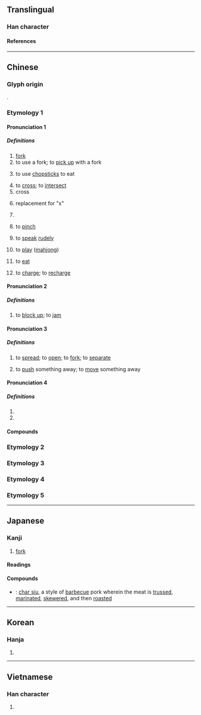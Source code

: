 {{character info}}
==Translingual==

===Han character===
{{Han char|rn=29|rad=又|as=01|sn=3|four=17400|canj=EI,XEI|ids=⿴又丶}}

====References====
{{Han ref|kx=0165.010|dkj=03116|dj=0374.150|hdz=10390.020|uh=53C9}}

----

==Chinese==
{{zh-forms|alt=义}}

===Glyph origin===
{{Han etym}}
{{Han compound|又|丶|ls=ic}}.

===Etymology 1===

====Pronunciation 1====
{{zh-pron
|m=chā,er=y
|m_note=erhua - noun
|m-s=ca1
|c=caa1
|g=ca1
|h=pfs=chhâ
|j=ca1
|md=
|mn=xm,qz,tw:chhe/zz:chhee/chha
|mn_note=chhe/chhee - vernacular; chha - literary (used in Quanzhou for “cross”, not usually used elsewhere)
|mn-t=cê1
|w=1tsho
|x=ca1
|mc=y
|oc=y
|ma=Zh-chā.oga
|cat=n,v,c:part
}}

=====Definitions=====
{{zh-hanzi}}

# [[fork]] {{gloss|pronged tool, including the eating utensil}}
# to use a fork; to [[pick up]] with a fork
# {{lb|zh|Wu}} to use [[chopstick]]s to eat
# to [[cross]]; to [[intersect]]
# cross
#: {{zh-x|錯 的 答案 打 叉。|Put a '''cross''' for the wrong answer.}}
# replacement for "x"
#: {{zh-x|傻叉|}}
# {{lb|zh|chiefly|Cantonese|euphemistic}} {{n-g|A generic intensifier which can be substituted for any profane intensifier.}}
#: {{zh-x|冇 叉 用|'''bleeping''' useless|C}}
# {{lb|zh|Xiamen|Zhangzhou|Taiwan Min Nan}} to [[pinch]]
# {{lb|zh|Xiamen|Zhangzhou|Taiwan Min Nan}} to [[speak]] [[rude]]ly
# {{lb|zh|Wu}} to [[play]] ([[mahjong]])
# {{lb|zh|Xiang|of ducks}} to [[eat]]
# {{lb|zh|Cantonese|from {{bor|yue|en|charge}}}} to [[charge]]; to [[recharge]]

====Pronunciation 2====
{{zh-pron
|m=chá,chā,1nb=standard in Mainland,1nc=variant in Taiwan,2nb=standard in Taiwan
|ma=y
|cat=v
}}

=====Definitions=====
{{zh-hanzi}}

# {{lb|zh|Northeastern Mandarin}} to [[block up]]; to [[jam]]

====Pronunciation 3====
{{zh-pron
|m=chǎ,chā,1nb=standard in Mainland,1nc=variant in Taiwan,2nb=standard in Taiwan
|c=caa1
|j=ca2
|w=1tsho
|cat=v
}}

=====Definitions=====
{{zh-hanzi}}

# to [[spread]]; to [[open]]; to [[fork]]; to [[separate]]
# {{lb|zh|Wu}} to [[push]] something away; to [[move]] something away

====Pronunciation 4====
{{zh-pron
|m=chà
|c=caa3
|ma=y
|cat=n
}}

=====Definitions=====
{{zh-hanzi}}

# {{zh-alt-form|杈|fork of a branch}}
# {{zh-alt-form|岔|diverge, branch off; fork in the road}}

====Compounds====
{{zh-der|魚叉|叉股子話|交叉口|交叉點|惡叉白賴|叉路貨|叉燒|仰剌叉|交叉感染|叉灰泥|叉麻雀|刀叉|叉劈|叉車|三叉神經|叉魚|叉子|三叉路|三叉口|叉口|劈叉|式叉摩那|叉門|叉色|叉牙|吒叉|四仰八叉|叉嘴|叉燒包|丫叉|交叉線|夜叉星|夜叉婆|夜叉|叉手吟|叉腰|叉角羚|仰八叉|交叉|叉竿|叉爬子|叉棍|叉手|搗叉子|扛叉的|打叉|沒叉路|母夜叉|攩叉|藥叉|腳叉|音叉|羅叉|背叉|魔王夜叉|褲叉兒|钂叉|鋼叉|笑面夜叉|飛叉|立體交叉|肥叉|叉燒酥|瘦叉}}

===Etymology 2===
{{zh-see|衩|ss}}

===Etymology 3===
{{zh-see|扠|ss}}

===Etymology 4===
{{zh-see|杈|ss}}

===Etymology 5===
{{zh-see|汊|ss}}

----

==Japanese==

===Kanji===
{{ja-kanji|grade=n|rs=又01}}

# [[fork]]

====Readings====
{{ja-readings
|goon=しゃ
|kanon=さ
|kun=また-
}}

====Compounds====
{{der-top|Compounds}}
* {{ja-r|叉焼|チャーシュー}}: [[char siu]], a style of [[barbecue]] pork wherein the meat is [[truss]]ed, [[marinate]]d, [[skewer]]ed, and then [[roast]]ed
{{der-bottom}}

----

==Korean==

===Hanja===
{{ko-hanja|hangeul=[[차]]|eumhun=깍지 낄 차, 갈래 차|rv=cha|mr=ch'a}}

# {{rfdef|ko|sort=又01}}

----

==Vietnamese==

===Han character===
{{vi-readings|rs=又01|reading=xoa}}

# {{rfdef|vi|sort=又01}}